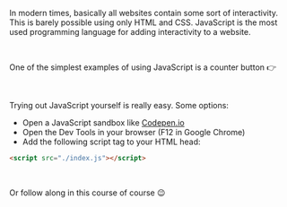 In modern times, basically all websites contain some sort of interactivity. This is barely possible using only HTML and CSS. JavaScript is the most used programming language for adding interactivity to a website.

<br />

<div class="flex gap-4">
  <p>One of the simplest examples of using JavaScript is a counter button 👉</p>

  <div class="flex-shrink-0">
    <CounterButton />
  </div>
</div>

<br />

Trying out JavaScript yourself is really easy. Some options:

- Open a JavaScript sandbox like [Codepen.io](https://codepen.io/pen/)
- Open the Dev Tools in your browser (F12 in Google Chrome)
- Add the following script tag to your HTML head:

<div class="h-2" />

```html
<script src="./index.js"></script>
```

<br />

Or follow along in this course of course 😉
